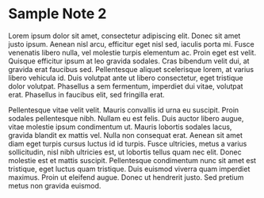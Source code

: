 # Sample Note 2

Lorem ipsum dolor sit amet, consectetur adipiscing elit. Donec sit amet justo ipsum.
Aenean nisl arcu, efficitur eget nisl sed, iaculis porta mi. Fusce venenatis libero
nulla, vel molestie turpis elementum ac. Proin eget est velit. Quisque efficitur
ipsum at leo gravida sodales. Cras bibendum velit dui, at gravida erat faucibus sed.
Pellentesque aliquet scelerisque lorem, at varius libero vehicula id. Duis volutpat
ante ut libero consectetur, eget tristique dolor volutpat. Phasellus a sem
fermentum, imperdiet dui vitae, volutpat erat. Phasellus in faucibus elit, sed
fringilla erat.

Pellentesque vitae velit velit. Mauris convallis id urna eu suscipit. Proin sodales
pellentesque nibh. Nullam eu est felis. Duis auctor libero augue, vitae molestie
ipsum condimentum ut. Mauris lobortis sodales lacus, gravida blandit ex mattis vel.
Nulla non consequat erat. Aenean sit amet diam eget turpis cursus luctus id id
turpis. Fusce ultricies, metus a varius sollicitudin, nisl nibh ultricies est, ut
lobortis tellus quam nec elit. Donec molestie est et mattis suscipit. Pellentesque
condimentum nunc sit amet est tristique, eget luctus quam tristique. Duis euismod
viverra quam imperdiet maximus. Proin ut eleifend augue. Donec ut hendrerit justo.
Sed pretium metus non gravida euismod.
